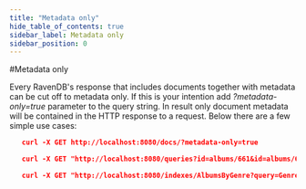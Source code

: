 ```yaml
---
title: "Metadata only"
hide_table_of_contents: true
sidebar_label: Metadata only
sidebar_position: 0
---
```



#Metadata only

Every RavenDB's response that includes documents together with metadata can be cut off to metadata only. If this is your intention add *?metadata-only=true* parameter to the query string.
In result only document metadata will be contained in the HTTP response to a request. Below there are a few simple use cases:

```json 
   curl -X GET http://localhost:8080/docs/?metadata-only=true
```

```json 
   curl -X GET "http://localhost:8080/queries?id=albums/661&id=albums/629&metadata-only=true"
```

```json 
   curl -X GET "http://localhost:8080/indexes/AlbumsByGenre?query=Genre:genres/1&metadata-only=true"
```